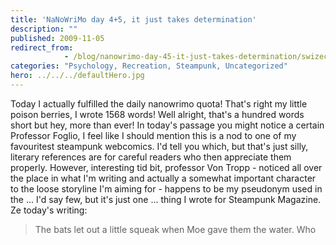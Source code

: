 ```yaml
---
title: 'NaNoWriMo day 4+5, it just takes determination'
description: ""
published: 2009-11-05
redirect_from: 
            - /blog/nanowrimo-day-45-it-just-takes-determination/swizec/807
categories: "Psychology, Recreation, Steampunk, Uncategorized"
hero: ../../../defaultHero.jpg
---
```

Today I actually fulfilled the daily nanowrimo quota! That&#x27;s right my little poison berries, I wrote 1568 words! Well alright, that&#x27;s a hundred words short but hey, more than ever! In today&#x27;s passage you might notice a certain Professor Foglio, I feel like I should mention this is a nod to one of my favouritest steampunk webcomics. I&#x27;d tell you which, but that&#x27;s just silly, literary references are for careful readers who then appreciate them properly. However, interesting tid bit, professor Von Tropp - noticed all over the place in what I&#x27;m writing and actually a somewhat important character to the loose storyline I&#x27;m aiming for - happens to be my pseudonym used in the ... I&#x27;d say few, but it&#x27;s just one ... thing I wrote for Steampunk Magazine. Ze today&#x27;s writing:

> The bats let out a little squeak when Moe gave them the water. Who
